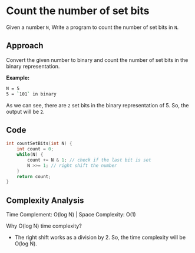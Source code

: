 
# Count the number of set bits

Given a number `N`, Write a program to count the number of set bits in `N`.

## Approach

Convert the given number to binary and count the number of set bits in the binary representation.

**Example:**

```bash
N = 5
5 = `101` in binary
```

As we can see, there are `2` set bits in the binary representation of 5. So, the output will be `2`.

## Code

```cpp showLineNumbers copy
int countSetBits(int N) {
    int count = 0;
    while(N) {
        count += N & 1; // check if the last bit is set
        N >>= 1; // right shift the number
    }
    return count;
}
```

## Complexity Analysis

<Callout>Time Complement: O(log N) | Space Complexity: O(1)</Callout>

Why O(log N) time complexity?

- The right shift works as a division by 2. So, the time complexity will be O(log N).
